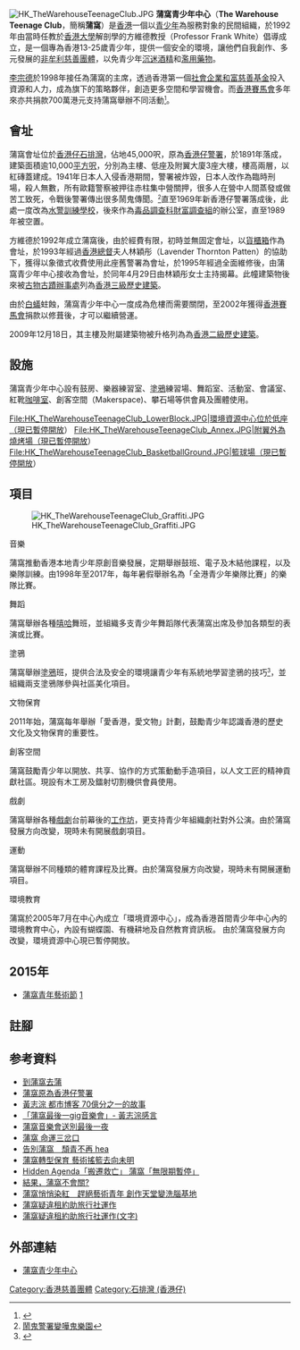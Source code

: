 {{noteTA
|1=zh-hans:吴-{海珊}-; zh-hk:吳-{海珊}-;
|2=zh-hans:集装箱; zh-hk:貨櫃箱;
}}
[[File:HK_TheWarehouseTeenageClub.JPG|thumb]]
'''蒲窩青少年中心'''（'''The Warehouse Teenage Club'''，簡稱'''蒲窩'''）是[[香港|香港]]一個以[[青少年|青少年]]為服務對象的民間組織，於1992年由當時任教於[[香港大學|香港大學]]解剖學的方維德教授（Professor Frank White）倡導成立，是一個專為香港13-25歲青少年，提供一個安全的環境，讓他們自我創作、多元發展的[[非牟利|非牟利]][[慈善團體|慈善團體]]，以免青少年[[酗酒|沉迷酒精]]和[[吸毒|濫用藥物]]。

[[李宗德|李宗德]]於1998年接任為蒲窩的主席，透過香港第一個[[社會企業|社會企業]][[和富慈善基金|和富慈善基金]]投入資源和人力，成為旗下的策略夥伴，創造更多空間和學習機會。而[[香港賽馬會|香港賽馬會]]多年來亦共捐款700萬港元支持蒲窩舉辦不同活動<small><ref>{{Cite web |url=http://www.hkjc.com/chinese/charity/trust_20080110.asp |title=同途有心人：「蒲窩」啟發青少年創意 |access-date=2008-06-10 |archive-date=2009-03-27 |archive-url=https://web.archive.org/web/20090327152358/http://www.hkjc.com/chinese/charity/trust_20080110.asp |dead-url=no }}</ref></small>。

== 會址 ==
蒲窩會址位於[[香港仔|香港仔]][[石排灣_(香港仔)|石排灣]]，佔地45,000呎，原為[[香港仔警署|香港仔警署]]，於1891年落成，建築面積逾10,000[[平方呎|平方呎]]，分別為主樓、低座及附翼大廈3座大樓，樓高兩層，以紅磚蓋建成。1941年日本人入侵香港期間，警署被炸毀，日本人改作為臨時刑場，殺人無數，所有歐籍警察被押往赤柱集中營關押，很多人在營中人間蒸發或做苦工致死，令戰後警署傳出很多鬧鬼傳聞。<small><ref>[http://hd.stheadline.com/news/columns/414/20150320/322523/ 鬧鬼警署變嘩鬼樂園]</ref></small>直至1969年新香港仔警署落成後，此處一度改為[[水警訓練學校|水警訓練學校]]，後來作為[[毒品調查科|毒品調查科]][[財富調查組|財富調查組]]的辦公室，直至1989年被空置。

方維德於1992年成立蒲窩後，由於經費有限，初時並無固定會址，以[[集装箱|貨櫃箱]]作為會址，於1993年經過[[香港總督|香港總督]]夫人林穎彤（Lavender Thornton Patten）的協助下，獲得以象徵式收費使用此座舊警署為會址，於1995年經過全面維修後，由蒲窩青少年中心接收為會址，於同年4月29日由林穎彤女士主持揭幕。此幢建築物後來被[[古物古蹟辦事處|古物古蹟辦事處]]列為[[香港三級歷史建築|香港三級歷史建築]]。

由於[[白蟻|白蟻]]蛀蝕，蒲窩青少年中心一度成為危樓而需要關閉，至2002年獲得[[香港賽馬會|香港賽馬會]]捐款以修葺後，才可以繼續營運。

2009年12月18日，其主樓及附屬建築物被升格列為為[[香港二級歷史建築|香港二級歷史建築]]。

== 設施 ==
蒲窩青少年中心設有鼓房、樂器練習室、[[塗鴉|塗鴉]]練習場、舞蹈室、活動室、會議室、紅靴[[咖啡室|咖啡室]]、創客空間（Makerspace)、攀石場等供會員及團體使用。

<gallery>
File:HK_TheWarehouseTeenageClub_LowerBlock.JPG|環境資源中心位於低座（現已暫停開放）
File:HK_TheWarehouseTeenageClub_Annex.JPG|附翼外為燒烤場（現已暫停開放）
File:HK_TheWarehouseTeenageClub_BasketballGround.JPG|籃球場（現已暫停開放）
</gallery>

== 項目 ==
[[File:HK_TheWarehouseTeenageClub_Graffiti.JPG|thumb]]

;音樂
蒲窩推動香港本地青少年原創音樂發展，定期舉辦鼓班、電子及木結他課程，以及樂隊訓練。由1998年至2017年，每年暑假舉辦名為「全港青少年樂隊比賽」的樂隊比賽。

;舞蹈
蒲窩舉辦各種[[嘻哈|嘻哈]]舞班，並組織多支青少年舞蹈隊代表蒲窩出席及參加各類型的表演或比賽。

;塗鴉
蒲窩舉辦[[塗鴉|塗鴉]]班，提供合法及安全的環境讓青少年有系統地學習塗鴉的技巧<small><ref>{{Cite web |url=http://the-sun.on.cc/channels/news/20061006/20061006015202_0000.html |title=政府古板冷漠 扼殺另類藝術 塗鴉隊盼塗出新天 |access-date=2008-06-10 |archive-date=2016-03-04 |archive-url=https://web.archive.org/web/20160304205632/http://the-sun.on.cc/channels/news/20061006/20061006015202_0000.html |dead-url=no }}</ref></small>，並組織兩支塗鴉隊參與社區美化項目。

;文物保育
2011年始，蒲窩每年舉辦「愛香港，愛文物」計劃，鼓勵青少年認識香港的歷史文化及文物保育的重要性。

;創客空間
蒲窩鼓勵青少年以開放、共享、協作的方式策動動手造項目，以人文工匠的精神貢獻社區。現設有木工房及鐳射切割機供會員使用。

;戲劇
蒲窩舉辦各種[[戲劇|戲劇]]台前幕後的[[工作坊|工作坊]]，更支持青少年組織劇社對外公演。由於蒲窩發展方向改變，現時未有開展戲劇項目。

;運動
蒲窩舉辦不同種類的體育課程及比賽。由於蒲窩發展方向改變，現時未有開展運動項目。

;環境教育
蒲窩於2005年7月在中心內成立「環境資源中心」，成為香港首間青少年中心內的環境教育中心，內設有蝴蝶園、有機耕地及自然教育資訊板。
由於蒲窩發展方向改變，環境資源中心現已暫停開放。

== 2015年 ==
*[[蒲窩青年藝術節|蒲窩青年藝術節]] [http://www.dbc.hk/radio2/focus-detail/Id/35492/type/78/周末漫遊：蒲窩青年藝術節-17-1-] {{Wayback|url=http://www.dbc.hk/radio2/focus-detail/Id/35492/type/78/%E5%91%A8%E6%9C%AB%E6%BC%AB%E9%81%8A%EF%BC%9A%E8%92%B2%E7%AA%A9%E9%9D%92%E5%B9%B4%E8%97%9D%E8%A1%93%E7%AF%80-17-1- |date=20150626091510 }}

==註腳==
<div class="references-small">
<references />
</div>

==参考資料==
* [http://paper.wenweipo.com/2008/01/06/BH0801060032.htm 到蒲窩去蒲] {{Wayback|url=http://paper.wenweipo.com/2008/01/06/BH0801060032.htm |date=20210226224416 }}
* [http://paper.wenweipo.com/2006/05/16/HK0605160020.htm 蒲窩原為香港仔警署] {{Wayback|url=http://paper.wenweipo.com/2006/05/16/HK0605160020.htm |date=20210226205554 }}
* [http://www.metrohk.com.hk/index.php?cmd=detail&id=173906 黃志淙 都市博客 70億分之一的故事] {{Wayback|url=http://www.metrohk.com.hk/index.php?cmd=detail&id=173906 |date=20160304185720 }}
* [http://www.youtube.com/watch?v=W7437mNBHUQ 「蒲窩最後一gig音樂會」- 黃志淙感言] {{Wayback|url=http://www.youtube.com/watch?v=W7437mNBHUQ |date=20201130175142 }}
* [http://hk.apple.nextmedia.com/news/art/20111218/15903730 蒲窩音樂會送別最後一夜] {{Wayback|url=http://hk.apple.nextmedia.com/news/art/20111218/15903730 |date=20150626002741 }}
* [https://web.archive.org/web/20160306122957/http://mingpaoweekly.com/contents?id=17389 蒲窩 命運三岔口]
* [http://www.youtube.com/watch?v=wcg_1UCV0LI 告別蒲窩　頹青不再 hea] {{Wayback|url=http://www.youtube.com/watch?v=wcg_1UCV0LI |date=20201130221640 }} 
* [http://news.sina.com.hk/news/20111216/-1-2521950/1.html?rtext 蒲窩轉型保育 藝術搖籃去向未明]{{dead link|date=2018年4月 |bot=InternetArchiveBot |fix-attempted=yes }}
* [http://bitetone.com/2011/12/12/%E9%A6%99%E6%B8%AF-hidden-agenda%E3%80%8C%E6%90%AC%E9%81%B7%E6%95%91%E4%BA%A1%E3%80%8D%E3%80%80%E8%92%B2%E7%AA%A9%E3%80%8C%E7%84%A1%E9%99%90%E6%9C%9F%E6%9A%AB%E5%81%9C%E3%80%8D/ Hidden Agenda「搬遷救亡」 蒲窩「無限期暫停」] {{Wayback|url=http://bitetone.com/2011/12/12/%E9%A6%99%E6%B8%AF-hidden-agenda%E3%80%8C%E6%90%AC%E9%81%B7%E6%95%91%E4%BA%A1%E3%80%8D%E3%80%80%E8%92%B2%E7%AA%A9%E3%80%8C%E7%84%A1%E9%99%90%E6%9C%9F%E6%9A%AB%E5%81%9C%E3%80%8D/ |date=20210226154133 }}
* [http://www.hkej.com/template/dailynews/jsp/detail.jsp?dnews_id=3288&cat_id=9&title_id=481560 結果，蒲窩不會關?]
* [http://hk.apple.nextmedia.com/news/art/20121118/18070795 蒲窩悄悄染紅　趕絕藝術青年 創作天堂變洗腦基地] {{Wayback|url=http://hk.apple.nextmedia.com/news/art/20121118/18070795 |date=20170512114623 }}
* [http://hk.news.yahoo.com/video/%E8%92%B2%E7%AA%A9%E7%96%91%E9%81%95%E7%A7%9F%E7%B4%84%E5%8A%A9%E6%97%85%E8%A1%8C%E7%A4%BE%E9%81%8B%E4%BD%9C-004042321.html 蒲窩疑違租約助旅行社運作] {{Wayback|url=http://hk.news.yahoo.com/video/%E8%92%B2%E7%AA%A9%E7%96%91%E9%81%95%E7%A7%9F%E7%B4%84%E5%8A%A9%E6%97%85%E8%A1%8C%E7%A4%BE%E9%81%8B%E4%BD%9C-004042321.html |date=20210224232524 }}
* [http://hk.news.yahoo.com/%E8%92%B2%E7%AA%A9%E7%96%91%E9%81%95%E7%A7%9F%E7%B4%84%E5%8A%A9%E6%97%85%E8%A1%8C%E7%A4%BE%E9%81%8B%E4%BD%9C-004042494.html 蒲窩疑違租約助旅行社運作(文字)] {{Wayback|url=http://hk.news.yahoo.com/%E8%92%B2%E7%AA%A9%E7%96%91%E9%81%95%E7%A7%9F%E7%B4%84%E5%8A%A9%E6%97%85%E8%A1%8C%E7%A4%BE%E9%81%8B%E4%BD%9C-004042494.html |date=20210224234256 }}

== 外部連結 ==
* [http://www.warehouse.org.hk/ 蒲窩青少年中心] {{Wayback|url=http://www.warehouse.org.hk/ |date=20210220104040 }}
[[Category:香港慈善團體|Category:香港慈善團體]]
[[Category:石排灣_(香港仔)|Category:石排灣 (香港仔)]]